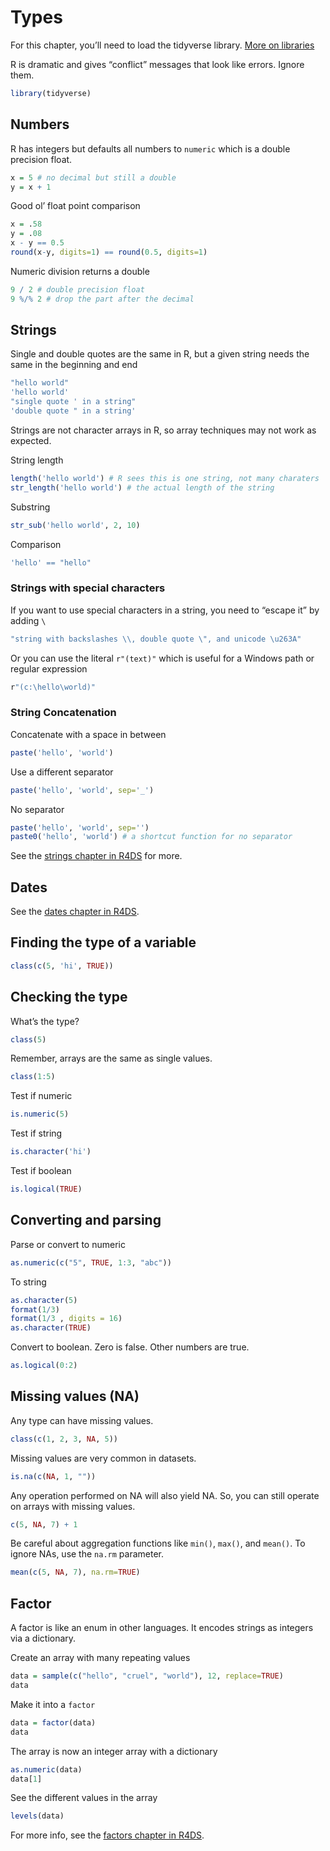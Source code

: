 # Types

For this chapter, you'll need to load the tidyverse library. [More on libraries](libraries-and-packages.html)

R is dramatic and gives "conflict" messages that look like errors. Ignore them.

```r
library(tidyverse)
```

## Numbers

R has integers but defaults all numbers to `numeric` which is a double precision float.

```r
x = 5 # no decimal but still a double
y = x + 1
```

Good ol' float point comparison

```r
x = .58
y = .08
x - y == 0.5
round(x-y, digits=1) == round(0.5, digits=1)
```

Numeric division returns a double

```r
9 / 2 # double precision float
9 %/% 2 # drop the part after the decimal
```

## Strings

Single and double quotes are the same in R, but a given string needs the same in the beginning and end

```r
"hello world"
'hello world'
"single quote ' in a string"
'double quote " in a string'
```

Strings are not character arrays in R, so array techniques may not work as expected.

String length

```r
length('hello world') # R sees this is one string, not many charaters
str_length('hello world') # the actual length of the string
```

Substring

```r
str_sub('hello world', 2, 10)
```

Comparison

```r
'hello' == "hello"
```

### Strings with special characters

If you want to use special characters in a string, you need to "escape it" by adding `\`

```r
"string with backslashes \\, double quote \", and unicode \u263A"
```

Or you can use the literal `r"(text)"` which is useful for a Windows path or regular expression

```r
r"(c:\hello\world)"
```

### String Concatenation

Concatenate with a space in between

```r
paste('hello', 'world')
```

Use a different separator

```r
paste('hello', 'world', sep='_')
```

No separator

```r
paste('hello', 'world', sep='')
paste0('hello', 'world') # a shortcut function for no separator
```

See the [strings chapter in R4DS](https://r4ds.had.co.nz/strings.html) for more.

## Dates

See the [dates chapter in R4DS](https://r4ds.had.co.nz/dates-and-times.html).

## Finding the type of a variable

```r
class(c(5, 'hi', TRUE))
```

## Checking the type

What's the type?

```r
class(5)
```

Remember, arrays are the same as single values.

```r
class(1:5)
```

Test if numeric

```r
is.numeric(5)
```

Test if string

```r
is.character('hi')
```

Test if boolean

```r
is.logical(TRUE)
```

## Converting and parsing

Parse or convert to numeric

```r
as.numeric(c("5", TRUE, 1:3, "abc"))
```

To string

```r
as.character(5)
format(1/3)
format(1/3 , digits = 16)
as.character(TRUE)
```

Convert to boolean. Zero is false. Other numbers are true.

```r
as.logical(0:2)
```

## Missing values (NA)

Any type can have missing values.

```r
class(c(1, 2, 3, NA, 5))
```

Missing values are very common in datasets.

```r
is.na(c(NA, 1, ""))
```

Any operation performed on NA will also yield NA. So, you can still operate on arrays with missing values.

```r
c(5, NA, 7) + 1
```

Be careful about aggregation functions like `min()`, `max()`, and `mean()`. To ignore NAs, use the `na.rm` parameter.

```r
mean(c(5, NA, 7), na.rm=TRUE)
```

## Factor

A factor is like an enum in other languages. It encodes strings as integers via a dictionary.

Create an array with many repeating values

```r
data = sample(c("hello", "cruel", "world"), 12, replace=TRUE)
data
```

Make it into a `factor`

```r
data = factor(data)
data
```

The array is now an integer array with a dictionary

```r
as.numeric(data)
data[1]
```

See the different values in the array

```r
levels(data)
```

For more info, see the [factors chapter in R4DS](https://r4ds.had.co.nz/factors.html).
